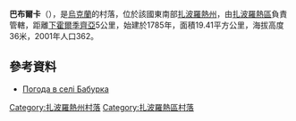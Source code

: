 {{coord|47|47|48|N|35|3|40|E|scale:100000|display=title}}

'''巴布爾卡'''（{{lang-uk|Бабурка}}），是[[烏克蘭|烏克蘭]]的村落，位於該國東南部[[扎波羅熱州|扎波羅熱州]]，由[[扎波羅熱區|扎波羅熱區]]負責管轄，距離[[下霍爾季齊亞|下霍爾季齊亞]]5公里，始建於1785年，面積19.41平方公里，海拔高度36米，2001年人口362。

==參考資料==
* [http://weather.in.ua/ua/zaporozhskaja/458 Погода в селі Бабурка] {{Wayback|url=http://weather.in.ua/ua/zaporozhskaja/458 |date=20160305084511 }}

[[Category:扎波羅熱州村落|Category:扎波羅熱州村落]]
[[Category:扎波羅熱區村落|Category:扎波羅熱區村落]]


{{Zaporizhia-geo-stub}}